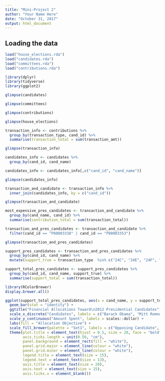 ```yaml
---
title: "Mini-Project 2"
author: "Your Name Here"
date: "October 31, 2017"
output: html_document
---
```



## Loading the data


```r
load("house_elections.rda")
load("candidates.rda")
load("committees.rda")
load("contributions.rda")
```


```r
library(dplyr)
library(tidyverse)
library(ggplot2)
```

```r
glimpse(candidates)
```

```r
glimpse(committees)
```

```r
glimpse(contributions)
```

```r
glimpse(house_elections)
```


```r
transaction_info <- contributions %>%
  group_by(transaction_type, cand_id) %>%
  summarise(transaction_total = sum(transaction_amt))

glimpse(transaction_info)
```

```r
candidates_info <- candidates %>%
  group_by(cand_id, cand_name)

candidates_info <- candidates_info[,c("cand_id", "cand_name")]

glimpse(candidates_info)
```

```r
transaction_and_candidate <- transaction_info %>%
  inner_join(candidates_info, by = c("cand_id"))

glimpse(transaction_and_candidate)
```

```r
most_expensive_pres_candidates <- transaction_and_candidate %>%
  group_by(cand_name, cand_id) %>%
  summarise(contribution_total = sum(transaction_total))
```

```r
transaction_and_pres_candidates <- transaction_and_candidate %>%
  filter(cand_id == "P80003338" | cand_id == "P80003353")

glimpse(transaction_and_pres_candidates)
```

```r
support_pres_candidates <- transaction_and_pres_candidates %>%
  group_by(cand_id, cand_name) %>%
  mutate(support_true = transaction_type  %in% c("24C", "24E", "24F", "24K", "24Z"))
```

```r
support_total_pres_candidates <- support_pres_candidates %>%
  group_by(cand_id, cand_name, support_true) %>%
  summarise(support_total = sum(transaction_total))
```

```r
library(RColorBrewer)
display.brewer.all()
```

```r
ggplot(support_total_pres_candidates, aes(x = cand_name, y = support_total, fill = support_true)) +
  geom_bar(stat = "identity") +
  ggtitle("Financial Allocations Toward\n2012 Presidential Candidates") +
  scale_x_discrete("Candidates", labels = c("Barack Obama", "Mitt Romney")) + 
  scale_y_continuous("Amount Spent", labels = scales::dollar) +
  labs(fill = "Allocation Objective") +
  scale_fill_brewer(palette = "Set1", labels = c("Opposing Candidate", "Supporting Candidate")) +
  theme(plot.title = element_text(hjust = 0.5, size = 20, face = "bold"),
        axis.ticks.length = unit(0.50, "cm"),
        panel.background = element_rect(fill = "white"),
        panel.grid.major = element_line(colour = "white"),
        panel.grid.minor = element_line(colour = "white"),
        legend.title = element_text(size = 15), 
        legend.text = element_text(size = 13),
        axis.title = element_text(size = 20),
        axis.text = element_text(size = 15),
        axis.ticks.x = element_blank())
```

  

